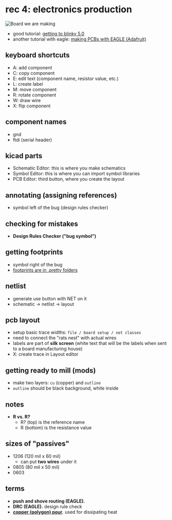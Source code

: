 # rec 4: electronics production

![Board we are making](../images/wk4/rec4/hello.t412.echo.png)
- good tutorial: [getting to blinky 5.0](https://contextualelectronics.com/courses/getting-to-blinky-5-0/)
- another tutorial with eagle: [making PCBs with EAGLE (Adafruit)](https://learn.adafruit.com/making-pcbs-with-oshpark-and-eagle/layers)

## keyboard shortcuts
- A: add component
- C: copy component
- E: edit text (component name, resistor value, etc.)
- L: create label
- M: move component
- R: rotate component
- W: draw wire
- X: flip component

## component names
- gnd
- ftdi (serial header)

## kicad parts
- Schematic Editor: this is where you make schematics
- Symbol Editor: this is where you can import symbol libraries
- PCB Editor: third button, where you create the layout

## annotating (assigning references)
- symbol left of the bug (design rules checker)

## checking for mistakes
- **Design Rules Checker ("bug symbol")**

## getting footprints
- symbol right of the bug
- [footprints are in .pretty folders](https://kicad.github.io/footprints/)

## netlist
- generate use button with NET on it
- schematic -> netlist -> layout

## pcb layout
- setup basic trace widths: `file / board setup / net classes`
- need to connect the "rats nest" with actual wires
- labels are part of **silk screen** (white text that will be the labels when sent to a board manufacturing house)
- X: create trace in Layout editor

## getting ready to mill (mods)
- make two layers: `cu` (copper) and `outline`
- `outline` should be black background, white inside

## notes
- **R vs. R?**
    - R? (top) is the reference name
    - R (bottom) is the resistance value

## sizes of "passives"
- 1206 (120 mil x 60 mil)
    - can put **two wires** under it
- 0805 (80 mil x 50 mil)
- 0603

## terms
- **push and shove routing (EAGLE).**
- **DRC (EAGLE).** design rule check
- [**copper (polygon) pour**](https://en.wikipedia.org/wiki/Copper_pour). used for dissipating heat